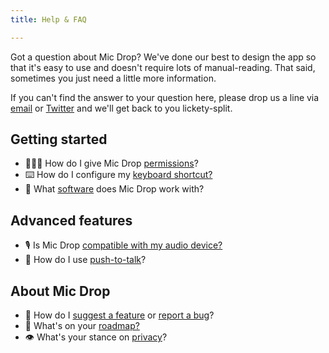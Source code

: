 ```yaml
---
title: Help & FAQ

---
```



<Panel>

Got a question about Mic Drop? We've done our best to design the app so that it's easy to use and doesn't require lots of manual-reading. That said, sometimes you just need a little more information.

If you can't find the answer to your question here, please drop us a line via [email](mailto:help@getmicdrop.com) or [Twitter](https://twitter.com/octopusthinks) and we'll get back to you lickety-split.

## Getting started
- 👮🏿‍♀️ How do I give Mic Drop [permissions](/help/permissions)?
- ⌨️ How do I configure my [keyboard shortcut?](/help/keyboard-shortcut)
- 🍦 What [software](/help/compatibility) does Mic Drop work with?

## Advanced features
- 🎙 Is Mic Drop [compatible with my audio device?](/help/hardware-issues)
- 📢 How do I use [push-to-talk](/help/push-to-talk)?

## About Mic Drop
- 🐛 How do I [suggest a feature](mailto:help@getmicdrop.com) or [report a bug](mailto:help@getmicdrop.com)?
- 🛵 What's on your [roadmap?](/roadmap)
- 👁 What's your stance on [privacy](/privacy)?

</Panel>
